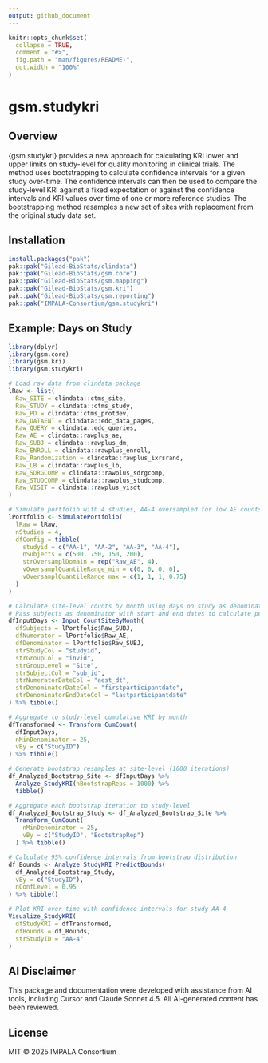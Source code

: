```yaml
---
output: github_document
---
```


```r
knitr::opts_chunk$set(
  collapse = TRUE,
  comment = "#>",
  fig.path = "man/figures/README-",
  out.width = "100%"
)
```

# gsm.studykri

<!-- badges: start -->
<!-- badges: end -->

## Overview

{gsm.studykri} provides a new approach for calculating KRI lower and upper limits on study-level for quality monitoring in clinical trials. The method uses bootstrapping to calculate confidence intervals for a given study over-time. The confidence intervals can then be used to compare the study-level KRI against a fixed expectation or against the confidence intervals and KRI values over time of one or more reference studies. The bootstrapping method resamples a new set of sites with replacement from the original study data set.

## Installation

```r
install.packages("pak")
pak::pak("Gilead-BioStats/clindata")
pak::pak("Gilead-BioStats/gsm.core")
pak::pak("Gilead-BioStats/gsm.mapping")
pak::pak("Gilead-BioStats/gsm.kri")
pak::pak("Gilead-BioStats/gsm.reporting")
pak::pak("IMPALA-Consortium/gsm.studykri")
```

## Example: Days on Study

```r
library(dplyr)
library(gsm.core)
library(gsm.kri)
library(gsm.studykri)

# Load raw data from clindata package
lRaw <- list(
  Raw_SITE = clindata::ctms_site,
  Raw_STUDY = clindata::ctms_study,
  Raw_PD = clindata::ctms_protdev,
  Raw_DATAENT = clindata::edc_data_pages,
  Raw_QUERY = clindata::edc_queries,
  Raw_AE = clindata::rawplus_ae,
  Raw_SUBJ = clindata::rawplus_dm,
  Raw_ENROLL = clindata::rawplus_enroll,
  Raw_Randomization = clindata::rawplus_ixrsrand,
  Raw_LB = clindata::rawplus_lb,
  Raw_SDRGCOMP = clindata::rawplus_sdrgcomp,
  Raw_STUDCOMP = clindata::rawplus_studcomp,
  Raw_VISIT = clindata::rawplus_visdt
)

# Simulate portfolio with 4 studies, AA-4 oversampled for low AE counts
lPortfolio <- SimulatePortfolio(
  lRaw = lRaw,
  nStudies = 4,
  dfConfig = tibble(
    studyid = c("AA-1", "AA-2", "AA-3", "AA-4"),
    nSubjects = c(500, 750, 150, 200),
    strOversamplDomain = rep("Raw_AE", 4),
    vOversamplQuantileRange_min = c(0, 0, 0, 0),
    vOversamplQuantileRange_max = c(1, 1, 1, 0.75)
  )
)

# Calculate site-level counts by month using days on study as denominator
# Pass subjects as denominator with start and end dates to calculate person-days
dfInputDays <- Input_CountSiteByMonth(
  dfSubjects = lPortfolio$Raw_SUBJ,
  dfNumerator = lPortfolio$Raw_AE,
  dfDenominator = lPortfolio$Raw_SUBJ,
  strStudyCol = "studyid",
  strGroupCol = "invid",
  strGroupLevel = "Site",
  strSubjectCol = "subjid",
  strNumeratorDateCol = "aest_dt",
  strDenominatorDateCol = "firstparticipantdate",
  strDenominatorEndDateCol = "lastparticipantdate"
) %>% tibble()

# Aggregate to study-level cumulative KRI by month
dfTransformed <- Transform_CumCount(
  dfInputDays,
  nMinDenominator = 25,
  vBy = c("StudyID")
) %>% tibble()

# Generate bootstrap resamples at site-level (1000 iterations)
df_Analyzed_Bootstrap_Site <- dfInputDays %>%
  Analyze_StudyKRI(nBootstrapReps = 1000) %>%
  tibble()

# Aggregate each bootstrap iteration to study-level
df_Analyzed_Bootstrap_Study <- df_Analyzed_Bootstrap_Site %>%
  Transform_CumCount(
    nMinDenominator = 25,
    vBy = c("StudyID", "BootstrapRep")
  ) %>% tibble()

# Calculate 95% confidence intervals from bootstrap distribution
df_Bounds <- Analyze_StudyKRI_PredictBounds(
  df_Analyzed_Bootstrap_Study,
  vBy = c("StudyID"),
  nConfLevel = 0.95
) %>% tibble()

# Plot KRI over time with confidence intervals for study AA-4
Visualize_StudyKRI(
  dfStudyKRI = dfTransformed,
  dfBounds = df_Bounds,
  strStudyID = "AA-4"
)
```

## AI Disclaimer

This package and documentation were developed with assistance from AI tools, including Cursor and Claude Sonnet 4.5. All AI-generated content has been reviewed.

## License

MIT © 2025 IMPALA Consortium

